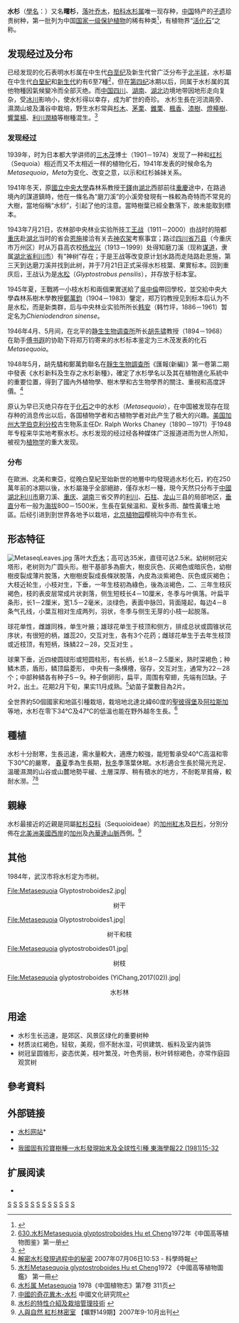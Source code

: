 {{Speciesbox 
| fossil_range = {{fossilrange|70.0|0}}[[白垩纪|白垩纪]]晚期至今
| taxon = Metasequoia glyptostroboides
| status_ref = <ref>{{IUCN2011.1|assessors=Farjon, A.|year=2010|id=32317|title=Metasequoia glyptostroboides|downloaded=2014年3月20日}}</ref>
| image = Metasequoia glyptostroboides in Forest park of Aichi Prefecture.jpg
| image caption = 水杉
| status = EN
| status_system = IUCN3.1
| authority =  [[胡先驌|Hu]] & [[鄭萬鈞|W.C.Cheng]], 1948
}}

'''水杉'''（[[學名|學名]]：''{{lang|la|Metasequoia glyptostroboides}}''）又名'''曙杉'''，[[落叶乔木|落叶乔木]]，[[柏科|柏科]][[水杉属|水杉属]]唯一现存种，[[中国|中国]]特产的[[活化石|孑遗]]珍贵树种，第一批列为中国[[中國國家重點保護野生植物名錄|国家一级保护植物]]的稀有种类<ref>{{Cite web |url=http://www.plant.csdb.cn/protectlist |title=国家重点保护野生植物名录（第一批和第二批） |accessdate=2014-01-17 |archive-date=2013-05-18 |archive-url=https://web.archive.org/web/20130518043449/http://www.plant.csdb.cn/protectlist |dead-url=no }}</ref>，有植物界“[[活化石|活化石]]”之称。

==发现经过及分布==
已经发现的化石表明水杉属在中生代[[白垩纪|白垩纪]]及新生代曾广泛分布于[[北半球|北半球]]，水杉屬在中生代[[白堊紀|白堊紀]]和[[新生代|新生代]]約有6至7種<ref>[http://www.eflora.cn/sptujian/%E6%B0%B4%E6%9D%89 630.水杉Metasequoia glyptostroboides Hu et Cheng]1972年《中国高等植物图鉴》第一册</ref>，但在[[第四纪|第四纪]]冰期以后，同属于水杉属的其他物種因氣候變冷而全部灭绝。而[[中国|中国]][[四川|四川]]、[[湖南|湖南]]、[[湖北|湖北]]边境地带因地形走向复杂，受[[冰川|冰川]]影响小，使水杉得以幸存，成为旷世的奇珍。
水杉生長在河流兩旁、濕潤山坡及溝谷中栽培，野生水杉常與[[杉木|杉木]]、[[茅栗|茅栗]]、[[錐栗|錐栗]]、[[楓香|楓香]]、[[漆樹|漆樹]]、[[燈檯樹|燈檯樹]]、[[響葉楊|響葉楊]]、[[利川潤楠|利川潤楠]]等樹種混生。<ref>{{Cite web |url=http://frps.eflora.cn/frps/Metasequoia%20glyptostroboides |title=水杉 Metasequoia glyptostroboides 中國植物誌第7卷 |accessdate=2014-01-17 |archive-date=2014-01-18 |archive-url=https://web.archive.org/web/20140118083905/http://frps.eflora.cn/frps/Metasequoia%20glyptostroboides |dead-url=no }}</ref>

===发现经过===
1939年，时为日本都大学讲师的[[三木茂|三木茂]]博士（1901－1974）发现了一种和[[红杉|红杉]]（Sequoia）相近而又不太相近一样的植物化石，1941年发表的时候命名为''Metasequoia''，''Meta''为变化、改变之意，以示和红杉姊妹关系。

1941年冬天，原[[國立中央大學|國立中央大學]]森林系教授[[干鐸|干鐸]]由[[湖北|湖北]]西部前往[[重慶|重慶]]途中，在路過境內的謀道鎮時，他在一條名為“磨刀溪”的小溪旁發現有一株較為奇特而不常見的大樹，當地俗稱“水桫”，引起了他的注意。當時樹葉已經全數落下，故未能取到標本。

1943年7月21日，农林部中央林业实验所技工[[王战|王战]]（1911－2000）由战时的陪都[[重庆|重庆]]赴[[湖北|湖北]]当时的省会[[恩施|恩施]]接洽有关去[[神农架|神农架]]考察事宜；路过[[四川省|四川省]][[万县|万县]]（今重庆市万州区）时从万县高农校[[杨龙兴|杨龙兴]]（1913－1999）处得知磨刀溪（现称[[谋道|谋道]]，隶属[[湖北省|湖北省]][[利川市|利川市]]）有“神树”存在；于是王战等改变原计划水路而走陆路赴恩施，第三天到达磨刀溪并找到此树，并于7月21日正式采得水杉枝葉、果實标本。回到重庆后，王战认为是[[水松|水松]]（''Glyptostrobus pensilis''），并存放于标本室。

1945年夏，王戰將一小枝水杉和兩個果實送給了[[吳中倫|吳中倫]]帶回學校，並交給中央大學森林系樹木學教授[[鄭萬鈞|鄭萬鈞]]（1904－1983）鑒定，郑万钧教授见到标本后认为不是水松，而是新类群，后与中央林业实验所所长[[韩安|韩安]]（韩竹坪，1886－1961）暂定名为''Chieniodendron sinense''。

1946年4月、5月间，在北平的[[静生生物调查所|静生生物调查所]]所长[[胡先骕|胡先骕]]教授（1894－1968）在助手[[傅书遐|傅书遐]]的协助下将郑万钧寄来的水杉标本鉴定为三木茂发表的化石''Metasequoia''。

1948年5月，胡先驌和鄭萬鈞聯名在[[靜生生物調查所|靜生生物調查所]]《匯報(新編)》第一卷第二期中發表《水杉新科及生存之水杉新種》，確定了水杉學名以及其在植物進化系統中的重要位置，得到了國內外植物學、樹木學和古生物學界的關注、重視和高度評價。<ref>[http://tech.sina.com.cn/d/2007-07-06/10531602233.shtml 解密水杉發現過程中的秘密] {{Wayback|url=http://tech.sina.com.cn/d/2007-07-06/10531602233.shtml |date=20140407080105 }}2007年07月06日10:53 - 科學時報</ref>

原认为早已灭绝只存在于[[化石|化石]]之中的水杉（''Metasequoia''），在中国被发现存在现存种的消息传出以后，各国植物学者和古植物学者对此产生了极大的兴趣。[[美国|美国]][[加州大学伯克利分校|加州大学伯克利分校]]古生物系主任Dr. Ralph Works Chaney（1890－1971）于1948年专程来华实地考察水杉。水杉发现的经过经各种媒体广泛报道进而为世人所知，被视为[[植物学|植物学]]的重大发现。

===分布===
在歐洲、北美和東亞，從晚白堊紀至始新世的地層中均發現過水杉化石，約在250萬年前的冰期以後，水杉屬幾乎全部絕跡，僅存水杉一種，現今天然只分布于[[中國|中國]][[湖北|湖北]][[利川市|利川市]]磨刀溪、[[重庆|重庆]]、[[湖南|湖南]]三省交界的[[利川|利川]]、[[石柱|石柱]]、[[龙山|龙山]]三县的局部地区，[[垂直|垂直]]分布一般为[[海拔|海拔]]800－1500米，生長在氣候溫和、夏秋多雨、酸性黃壤土地區。后经引进到到世界各地予以栽培，[[北京植物园|北京植物园]]樱桃沟中亦有生长。

==形态特征==
[[File:MetaseqLeaves.jpg|thumb]]
落叶大[[乔木|乔木]]；高可达35米，直径可达2.5米。幼树树冠尖塔形，老树则为广圆头形。樹干基部多為膨大，樹皮灰色、灰褐色或暗灰色，幼樹樹皮裂成薄片脫落，大樹樹皮裂成長條狀脫落，內皮為淡紫褐色、灰色或灰褐色；大枝近轮生，小枝对生，下垂，一年生枝初為綠色，後為淡褐色，二、三年生枝灰褐色，枝的表皮层常成片状剥落，侧生短枝长4－10厘米，冬季与叶俱落。叶扁平条形，长1－2厘米，宽1.5－2毫米，淡绿色，表面中脉凹，背面隆起，每边4－8条气孔线，小葉互相对生成两列，羽状，冬季与侧生无芽的小枝一起脱落。

球花单性，雌雄同株，单生叶腋；雄球花单生于枝顶和侧方，排成总状或圆锥状花序状，有很短的柄，雄蕊20，交互对生，各有3个花药；雌球花单生于去年生枝顶或近枝顶，有短柄，珠鳞22－28，交互对生<!--，每珠鳞有直立胚珠5－10 是10吗？http://www.nju.edu.cn/njuc/plantsweb/species/shanke/shuishan.htm  Myruler 18:12 2006年6月24日 (UTC) ~~~~-->。

球果下垂，近四棱圆球形或短圆柱形，有长柄，长1.8－2.5厘米，熟时深褐色；种鳞木质，盾形，鳞顶扁菱形，
中央有一条横槽，宿存，交互对生，通常为22－28个；中部种鳞各有种子5－9。种子倒卵形，扁平，周围有窄翅，先端有凹缺。子叶2，出土。花期2月下旬，果实11月成熟。<ref>[http://www.eflora.cn/sptujian/%E6%B0%B4%E6%9D%89 水杉Metasequoia glyptostroboides Hu et Cheng]1972 《中國高等植物圖鑑》 第一冊</ref>幼苗子葉數目為2片。

全世界約50個國家和地區引種栽培，栽培地北達北緯60度的[[聖彼得堡|聖彼得堡]]及[[阿拉斯加|阿拉斯加]]等地，水杉在零下34℃及47℃的低溫也能在野外越冬生長。<ref>[http://www.eflora.cn/spzwz/%E6%B0%B4%E6%9D%89 水杉属 Metasequoia] {{Wayback|url=http://www.eflora.cn/spzwz/%E6%B0%B4%E6%9D%89 |date=20160304095824 }}1978《中国植物志》第7卷 311页</ref>

==種植==
水杉十分耐寒，生長迅速，需水量較大，適應力較強，能短暫承受40°C高温和零下30°C的嚴寒， [[春|春]][[夏|夏]]季為生長期，[[秋|秋]][[冬|冬]]季落葉休眠。水杉適合生長於陽光充足、溫暖濕潤的山谷或山麓地勢平緩、土層深厚、稍有積水的地方，不耐乾旱貧瘠，較耐水澇。<ref>[http://www.chiculture.net/0205/html/b13/0205b13.html 中國的奇花異木-水杉] {{Wayback|url=http://www.chiculture.net/0205/html/b13/0205b13.html |date=20150923202701 }}中國文化研究院</ref><ref>[http://www.nongyie.com/view-21456-1.html 水杉的特性介紹及栽培管理技術] {{Wayback|url=http://www.nongyie.com/view-21456-1.html |date=20150525063749 }}</ref>

==親緣==
水杉最接近的近親是同屬[[紅杉亞科|紅杉亞科]]（Sequoioideae）的[[加州紅木|加州紅木]]及[[巨杉|巨杉]]，分別分佈在[[北美洲|北美洲]][[美國西岸|美國西岸]]的[[加州|加州]]及[[內華達山脈|內華達山脈]]西側。<ref>[http://www.cap.org.tw/W/w-149-2.htm 人與自然 紅杉林密室] {{Wayback|url=http://www.cap.org.tw/W/w-149-2.htm |date=20140323044825 }}【曠野149期】2007年9-10月出刊</ref>

==其他==
1984年，武汉市将水杉定为市树。
<gallery>
File:Metasequoia Glyptostroboides2.jpg|<center>树干</center>
File:Metasequoia Glyptostroboides1.jpg|<center>树干和枝</center>
File:Metasequoia glyptostroboides01.jpg|<center>树枝</center>

File:Metasequoia glyptostroboides (YiChang,2017(02)).jpg|<center>水杉林</center>

</gallery>

==用途==
*水杉生长迅速，是郊区、风景区绿化的重要树种
*材质淡红褐色，轻软，美观，但不耐水湿，可供建筑、板料及室内装饰
*树冠呈圆锥形，姿态优美，枝叶繁茂，叶色秀丽，秋叶转棕褐色，亦常作庭园观赏树

==參考資料==
<references/>

==外部链接==
*[https://web.archive.org/web/20070811045335/http://www.metasequoia.org/ 水杉网站]*{{cite web|url=http://www.metasequoia.org/zhiwu.pdf|title=水杉发现大事记- 六十年的回顾|accessdate=2009-10-15|accessmonthday=|accessdaymonth=|accessyear=|author=马金双|last=|first=|authorlink=|coauthors=|date=|year=|month=|format=|work=《植物》2003年第3期|publisher=|pages=|language=|doi=|archiveurl=https://web.archive.org/web/20080724191521/http://www.metasequoia.org/zhiwu.pdf|archivedate=2008-07-24|quote=|dead-url=yes}}
*{{CVH|Metasequoia+glyptostroboides}}
*[http://tai2.ntu.edu.tw/ebookimages/metagl/metagl.pdf  我國固有珍寶樹種一水杉發現始末及全球性引種 東海學報22 (1981)15-32] {{Wayback|url=http://tai2.ntu.edu.tw/ebookimages/metagl/metagl.pdf |date=20140201232026 }}

== 扩展阅读 ==
{{refbegin}}
* {{wikispecies-inline|Metasequoia glyptostroboides|水杉}}
{{refend}}
{{Commons|Metasequoia glyptostroboides}}

{{Authority control}}
{{Taxonbar|from=Q156800}}

[[Category:树|S]]
[[Category:孑遺植物|S]]
[[Category:观赏植物|S]]
[[Category:中国特有植物|S]]
[[Category:行道樹|S]]
[[Category:水杉属|S]]
[[Category:中国国家一级保护植物|S]]
[[Category:植物保護|S]]
[[Category:活化石|S]]
[[Category:落葉植物|S]]
[[Category:單種屬植物|S]]
[[Category:拉撒路物種|S]]